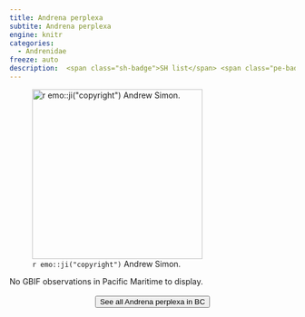 ```yaml
---
title: Andrena perplexa
subtite: Andrena perplexa
engine: knitr
categories:
  - Andrenidae
freeze: auto
description:  <span class="sh-badge">SH list</span> <span class="pe-badge">PM Evidence</span> <span class="gali-badge">Galiano</span>
---
```

![`r emo::ji("copyright")` Andrew Simon.](https://inaturalist-open-data.s3.amazonaws.com/photos/43259865/large.jpeg){height=300}



No GBIF observations in Pacific Maritime to display.
<br><br>
<center>


<a href="https://inaturalist.ca/observations?place_id=7085&subview=map&taxon_id=198970"><button type="button" class="btn btn-secondary">See all Andrena perplexa in BC <i class="fa-solid fa-arrow-up-right-from-square"></i> </button></a>
</center>
